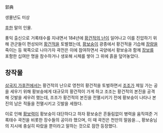 郭典

생몰년도 미상

[[후한]] 말의 인물.

풍익 출신으로 거록태수를 지내면서 184년에 [[황건적의 난]]이 일어나고 이를 진압하기 위해 관군들이 편성되어 [[황건적]]을 토벌했는데, [[황보숭]]이 광종에서 황건적을 기습해 [[장량(삼국지)|장량]]을 죽이는 등 북쪽으로 나아가자 곽전은 이에 참여하면서 곡양에서 황보숭과 함께 [[장보#s-1|장보]]를 포함한 십여만 명을 참수하거나 생포해 시체를 쌓아 그 위에 흙을 덮어놓았다.

== 창작물 ==
[[삼국지 가후전]]에서는 황건적의 난으로 영천의 황건적을 토벌하면서 [[조조(삼국지)#s-1|조조]]가 제일 가는 공을 세우기 위해 황보숭에게 대규모의 황건적이 가게 하고 조조는 황건적의 본진을 공격해 깃발을 세우려 했는데, 조조가 황건적의 본진을 전멸시키기 전에 황보숭이 나타나 본진의 남은 적들을 전멸시키고 깃발을 세웠다.

이로 인해 [[황보력]]이 황보숭이 대단하다고 하자 황보숭은 흔들림없이 병력을 움직여준 거록태수 곽전을 비롯한 장수들의 공이라 했으며, 이 때 곽전은 천만의 말씀을..., 황보숭님의 지시에 충실히 따랐을 뿐이라고 말하는 것으로 잠깐 등장했다.
